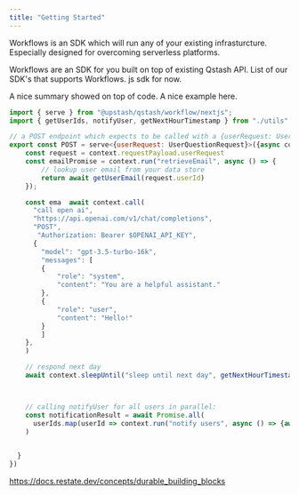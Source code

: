```yaml
---
title: "Getting Started"
---
```


Workflows is an SDK which will run any of your existing infrasturcture. Especially designed for overcoming 
serverless platforms.  

Workflows are an SDK for you built on top of existing Qstash API.
List of our SDK's that supports Workflows. js sdk for now.

A nice summary showed on top of code. 
A nice example here.

```javascript
import { serve } from "@upstash/qstash/workflow/nextjs";
import { getUserIds, notifyUser, getNextHourTimestamp } from "./utils"

// a POST endpoint which expects to be called with a {userRequest: UserQuestionRequest} payload:
export const POST = serve<{userRequest: UserQuestionRequest}>({async context => {
    const request = context.requestPayload.userRequest
    const emailPromise = context.run("retrieveEmail", async () => {
        // lookup user email from your data store
        return await getUserEmail(request.userId)
    });

    const ema  await context.call(
      "call open ai",
      "https://api.openai.com/v1/chat/completions",
      "POST", 
       "Authorization: Bearer $OPENAI_API_KEY",
      {
        "model": "gpt-3.5-turbo-16k",
        "messages": [
        {
            "role": "system",
            "content": "You are a helpful assistant."
        },
        {
            "role": "user",
            "content": "Hello!"
        }
        ]
    },
    )

    // respond next day
    await context.sleepUntil("sleep until next day", getNextHourTimestamp())



    // calling notifyUser for all users in parallel:
    const notificationResult = await Promise.all(
      userIds.map(userId => context.run("notify users", async () => {await notifyUser(userId)}))
    )

  
  }
})
```


https://docs.restate.dev/concepts/durable_building_blocks
